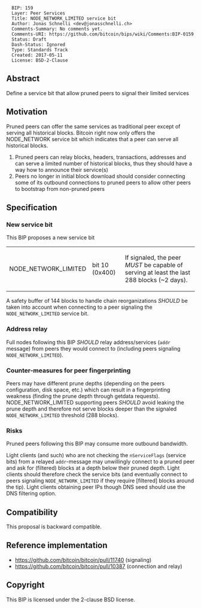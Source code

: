 <pre>
  BIP: 159
  Layer: Peer Services
  Title: NODE_NETWORK_LIMITED service bit
  Author: Jonas Schnelli <dev@jonasschnelli.ch>
  Comments-Summary: No comments yet.
  Comments-URI: https://github.com/bitcoin/bips/wiki/Comments:BIP-0159
  Status: Draft
  Dash-Status: Ignored
  Type: Standards Track
  Created: 2017-05-11
  License: BSD-2-Clause
</pre>

== Abstract ==

Define a service bit that allow pruned peers to signal their limited services

==Motivation==

Pruned peers can offer the same services as traditional peer except of serving all historical blocks.
Bitcoin right now only offers the NODE_NETWORK service bit which indicates that a peer can serve
all historical blocks.
# Pruned peers can relay blocks, headers, transactions, addresses and can serve a limited number of historical blocks, thus they should have a way how to announce their service(s)
# Peers no longer in initial block download should consider connecting some of its outbound connections to pruned peers to allow other peers to bootstrap from non-pruned peers

== Specification ==

=== New service bit ===

This BIP proposes a new service bit

{|class="wikitable"
|-
| NODE_NETWORK_LIMITED || bit 10 (0x400) || If signaled, the peer <I>MUST</I> be capable of serving at least the last 288 blocks (~2 days).
|}

A safety buffer of 144 blocks to handle chain reorganizations <I>SHOULD</I> be taken into account when connecting to a peer signaling the <code>NODE_NETWORK_LIMITED</code> service bit.

=== Address relay ===

Full nodes following this BIP <I>SHOULD</I> relay address/services (<code>addr</code> message) from peers they would connect to (including peers signaling <code>NODE_NETWORK_LIMITED</code>).

=== Counter-measures for peer fingerprinting ===

Peers may have different prune depths (depending on the peers configuration, disk space, etc.) which can result in a fingerprinting weakness (finding the prune depth through getdata requests). NODE_NETWORK_LIMITED supporting peers <I>SHOULD</I> avoid leaking the prune depth and therefore not serve blocks deeper than the signaled <code>NODE_NETWORK_LIMITED</code> threshold (288 blocks).

=== Risks ===

Pruned peers following this BIP may consume more outbound bandwidth.

Light clients (and such) who are not checking the <code>nServiceFlags</code> (service bits) from a relayed <code>addr</code>-message may unwillingly connect to a pruned peer and ask for (filtered) blocks at a depth below their pruned depth. Light clients should therefore check the service bits (and eventually connect to peers signaling <code>NODE_NETWORK_LIMITED</code> if they require [filtered] blocks around the tip). Light clients obtaining peer IPs though DNS seed should use the DNS filtering option.

== Compatibility ==

This proposal is backward compatible.

== Reference implementation ==

* https://github.com/bitcoin/bitcoin/pull/11740 (signaling)
* https://github.com/bitcoin/bitcoin/pull/10387 (connection and relay)

== Copyright ==

This BIP is licensed under the 2-clause BSD license.
